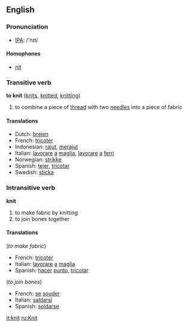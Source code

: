 ==English==

===Pronunciation===
*[[w:IPA|IPA]]: /'nɪt/

====Homophones====
*[[nit]]

===Transitive verb===
'''to knit''' ([[knits]], [[knitted]], [[knitting]])

# to combine a piece of [[thread]] with two [[needle]]s into a piece of fabric

====Translations====
*Dutch: [[breien]]
*French: [[tricoter]]
*Indonesian: [[rajut]], [[rajut|merajut]]
*Italian: [[lavorare]] [[a]] [[maglia]], [[lavorare]] [[a]] [[ferri]]
*Norwegian: [[strikke]]
*Spanish: [[tejer]], [[tricotar]]
*Swedish: [[sticka]]

===Intransitive verb===
'''knit'''

# to make fabric by knitting
# to join bones together

====Translations====
(''to make fabric'')
*French: [[tricoter]] 
*Italian: [[lavorare]] [[a]] [[maglia]]
*Spanish: [[hacer]] [[punto]], [[tricotar]]

(''to join bones'')
*French: [[se]] [[souder]]
*Italian: [[saldarsi]]
*Spanish: [[soldarse]]

[[it:knit]]
[[ru:Knit]]